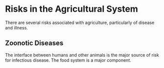 # Risks in the Agricultural System

There are several risks associated with agriculture, particularly of disease and illness.

## Zoonotic Diseases
The interface between humans and other animals is the major source of risk for infectious disease. The food system is a major component.